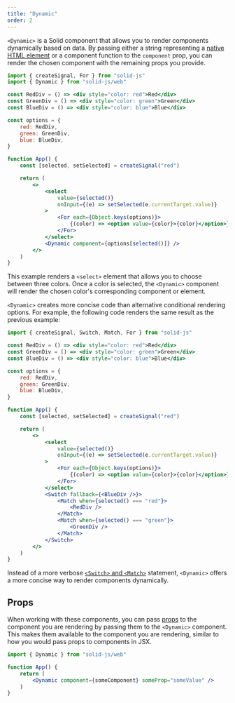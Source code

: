 ```yaml
---
title: "Dynamic"
order: 2
---
```


`<Dynamic>` is a Solid component that allows you to render components dynamically based on data.
By passing either a string representing a [native HTML element](https://developer.mozilla.org/en-US/docs/Web/HTML/Element) or a component function to the `component` prop, you can render the chosen component with the remaining props you provide.

```jsx
import { createSignal, For } from "solid-js"
import { Dynamic } from "solid-js/web"

const RedDiv = () => <div style="color: red">Red</div>
const GreenDiv = () => <div style="color: green">Green</div>
const BlueDiv = () => <div style="color: blue">Blue</div>

const options = {
	red: RedDiv,
	green: GreenDiv,
	blue: BlueDiv,
}

function App() {
	const [selected, setSelected] = createSignal("red")

	return (
		<>
			<select
				value={selected()}
				onInput={(e) => setSelected(e.currentTarget.value)}
			>
				<For each={Object.keys(options)}>
					{(color) => <option value={color}>{color}</option>} 
				</For>
			</select>
			<Dynamic component={options[selected()]} />
		</>
	)
}
```

This example renders a `<select>` element that allows you to choose between three colors.
Once a color is selected, the `<Dynamic>` component will render the chosen color's corresponding component or element.

`<Dynamic>` creates more concise code than alternative conditional rendering options.
For example, the following code renders the same result as the previous example:

```jsx
import { createSignal, Switch, Match, For } from "solid-js"

const RedDiv = () => <div style="color: red">Red</div>
const GreenDiv = () => <div style="color: green">Green</div>
const BlueDiv = () => <div style="color: blue">Blue</div>

const options = {
	red: RedDiv,
	green: GreenDiv,
	blue: BlueDiv,
}

function App() {
	const [selected, setSelected] = createSignal("red")

	return (
		<>
			<select
				value={selected()}
				onInput={(e) => setSelected(e.currentTarget.value)}
			>
				<For each={Object.keys(options)}>
					{(color) => <option value={color}>{color}</option>} 
				</For>
			</select>
			<Switch fallback={<BlueDiv />}>
				<Match when={selected() === "red"}>
					<RedDiv />
				</Match>
				<Match when={selected() === "green"}>
					<GreenDiv />
				</Match>
			</Switch>
		</>
	)
}
```

Instead of a more verbose [`<Switch>` and `<Match>`](/concepts/control-flow/conditional-rendering) statement, `<Dynamic>` offers a more concise way to render components dynamically.

## Props

When working with these components, you can pass [props](/concepts/components/props) to the component you are rendering by passing them to the `<Dynamic>` component.
This makes them available to the component you are rendering, similar to how you would pass props to components in JSX.

```jsx
import { Dynamic } from "solid-js/web"

function App() {
	return (
		<Dynamic component={someComponent} someProp="someValue" />
	)
}
```
